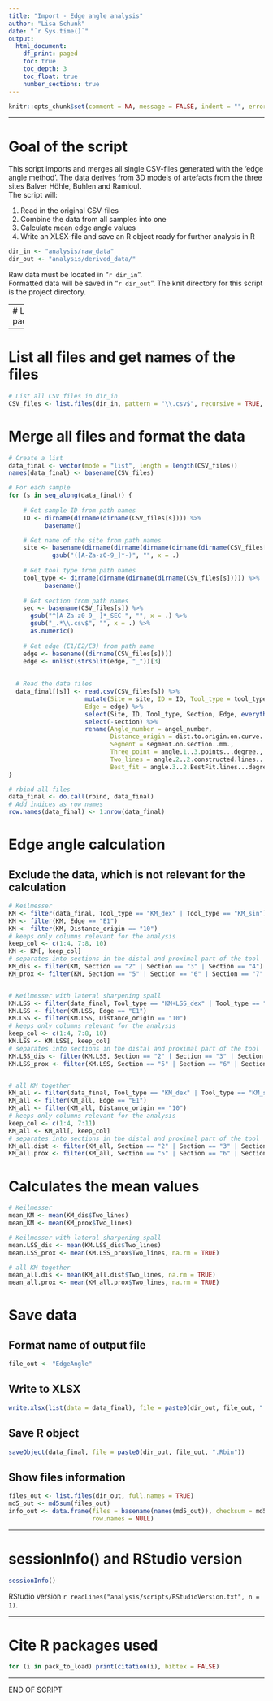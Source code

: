 ```yaml
---
title: "Import - Edge angle analysis"
author: "Lisa Schunk"
date: "`r Sys.time()`"
output:
  html_document:
    df_print: paged
    toc: true
    toc_depth: 3
    toc_float: true
    number_sections: true
---
```


```r
knitr::opts_chunk$set(comment = NA, message = FALSE, indent = "", error = TRUE)

```


---

# Goal of the script
This script imports and merges all single CSV-files generated with the 'edge angle method'. The data derives from 3D models of artefacts from the three sites Balver Höhle, Buhlen and Ramioul.  
The script will:

1. Read in the original CSV-files   
2. Combine the data from all samples into one 
3. Calculate mean edge angle values 
4. Write an XLSX-file and save an R object ready for further analysis in R 



```r
dir_in <- "analysis/raw_data"
dir_out <- "analysis/derived_data/"

```


Raw data must be located in "`r dir_in`".  
Formatted data will be saved in "`r dir_out`".
The knit directory for this script is the project directory.

---
# Load packages
```r
pack_to_load <- c("tidyverse", "R.utils", "openxlsx", "tools")
sapply(pack_to_load, library, character.only = TRUE, logical.return = TRUE)
```

---


# List all files and get names of the files  
```r
# List all CSV files in dir_in
CSV_files <- list.files(dir_in, pattern = "\\.csv$", recursive = TRUE, full.names = TRUE)

```


# Merge all files and format the data 
```r
# Create a list 
data_final <- vector(mode = "list", length = length(CSV_files)) 
names(data_final) <- basename(CSV_files)

# For each sample
for (s in seq_along(data_final)) {
  
    # Get sample ID from path names 
    ID <- dirname(dirname(dirname(CSV_files[s]))) %>%
          basename()

    # Get name of the site from path names 
    site <- basename(dirname(dirname(dirname(dirname(dirname(CSV_files[s])))))) %>% 
            gsub("([A-Za-z0-9_]*-)", "", x = .)
    
    # Get tool type from path names 
    tool_type <- dirname(dirname(dirname(dirname(CSV_files[s])))) %>%
          basename() 
    
    # Get section from path names
    sec <- basename(CSV_files[s]) %>%
      gsub("^[A-Za-z0-9_-]*_SEC-", "", x = .) %>% 
      gsub("_.*\\.csv$", "", x = .) %>% 
      as.numeric()
    
    # Get edge (E1/E2/E3) from path name
    edge <- basename((dirname(CSV_files[s])))
    edge <- unlist(strsplit(edge, "_"))[3]  
       
    
  # Read the data files
  data_final[[s]] <- read.csv(CSV_files[s]) %>% 
                     mutate(Site = site, ID = ID, Tool_type = tool_type, Section = sec, 
                     Edge = edge) %>% 
                     select(Site, ID, Tool_type, Section, Edge, everything()) %>% 
                     select(-section) %>%
                     rename(Angle_number = angel_number, 
                            Distance_origin = dist.to.origin.on.curve..mm., 
                            Segment = segment.on.section..mm.,
                            Three_point = angle.1..3.points...degree., 
                            Two_lines = angle.2..2.constructed.lines...degree., 
                            Best_fit = angle.3..2.BestFit.lines...degree.)
}

# rbind all files 
data_final <- do.call(rbind, data_final)
# Add indices as row names 
row.names(data_final) <- 1:nrow(data_final)

```


# Edge angle calculation 
## Exclude the data, which is not relevant for the calculation 
```r
# Keilmesser
KM <- filter(data_final, Tool_type == "KM_dex" | Tool_type == "KM_sin")
KM <- filter(KM, Edge == "E1")
KM <- filter(KM, Distance_origin == "10") 
# keeps only columns relevant for the analysis 
keep_col <- c(1:4, 7:8, 10)
KM <- KM[, keep_col]
# separates into sections in the distal and proximal part of the tool 
KM_dis <- filter(KM, Section == "2" | Section == "3" | Section == "4")
KM_prox <- filter(KM, Section == "5" | Section == "6" | Section == "7" | Section == "8" | Section == "9")


# Keilmesser with lateral sharpening spall
KM.LSS <- filter(data_final, Tool_type == "KM+LSS_dex" | Tool_type == "KM+LSS_sin")
KM.LSS <- filter(KM.LSS, Edge == "E1")
KM.LSS <- filter(KM.LSS, Distance_origin == "10") 
# keeps only columns relevant for the analysis 
keep_col <- c(1:4, 7:8, 10)
KM.LSS <- KM.LSS[, keep_col]
# separates into sections in the distal and proximal part of the tool 
KM.LSS_dis <- filter(KM.LSS, Section == "2" | Section == "3" | Section == "4")
KM.LSS_prox <- filter(KM.LSS, Section == "5" | Section == "6" | Section == "7" | Section == "8" | Section == "9")


# all KM together 
KM_all <- filter(data_final, Tool_type == "KM_dex" | Tool_type == "KM_sin" | Tool_type == "KM+LSS_dex" | Tool_type == "KM+LSS_sin")
KM_all <- filter(KM_all, Edge == "E1")
KM_all <- filter(KM_all, Distance_origin == "10") 
# keeps only columns relevant for the analysis 
keep_col <- c(1:4, 7:11)
KM_all <- KM_all[, keep_col]
# separates into sections in the distal and proximal part of the tool 
KM_all.dist <- filter(KM_all, Section == "2" | Section == "3" | Section == "4")
KM_all.prox <- filter(KM_all, Section == "5" | Section == "6" | Section == "7" | Section == "8" | Section == "9")

```


# Calculates the mean values  
```r
# Keilmesser
mean_KM <- mean(KM_dis$Two_lines)
mean_KM <- mean(KM_prox$Two_lines)

# Keilmesser with lateral sharpening spall
mean.LSS_dis <- mean(KM.LSS_dis$Two_lines)
mean.LSS_prox <- mean(KM.LSS_prox$Two_lines, na.rm = TRUE)

# all KM together
mean_all.dis <- mean(KM_all.dist$Two_lines, na.rm = TRUE)
mean_all.prox <- mean(KM_all.prox$Two_lines, na.rm = TRUE)

```


# Save data
## Format name of output file
```r
file_out <- "EdgeAngle"

```


## Write to XLSX
```r
write.xlsx(list(data = data_final), file = paste0(dir_out, file_out, ".xlsx")) 

```


## Save R object
```r
saveObject(data_final, file = paste0(dir_out, file_out, ".Rbin"))

```


## Show files information
```r
files_out <- list.files(dir_out, full.names = TRUE)
md5_out <- md5sum(files_out)
info_out <- data.frame(files = basename(names(md5_out)), checksum = md5_out, 
                       row.names = NULL)

```

---

# sessionInfo() and RStudio version

```r
sessionInfo()

```

RStudio version `r readLines("analysis/scripts/RStudioVersion.txt", n = 1)`.


---

# Cite R packages used
```r
for (i in pack_to_load) print(citation(i), bibtex = FALSE)
```


---


END OF SCRIPT
